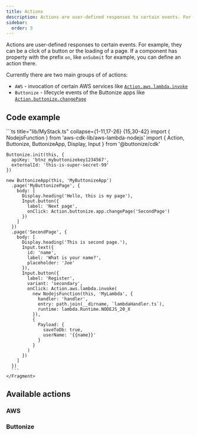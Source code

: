 ```yaml
---
title: Actions
description: Actions are user-defined responses to certain events. For example, they can be a click of a button or the loading of a page. Learn more about how Buttonize Actions work.
sidebar:
  order: 3
---
```



<FrameworkSelect />

Actions are user-defined responses to certain events. For example, they can be a click of a button or the loading of a page. If a component has property with the prefix `on`, like `onSubmit` for example, you can define an action there.

Currently there are two main groups of of actions:

- `AWS` - invocation of certain AWS services like [`Action.aws.lambda.invoke`](/actions/aws/lambda-invoke/)
- `Buttonize` - lifecycle events of the Buttonize apps like [`Action.buttonize.changePage`](/actions/buttonize/change-page/)

## Code example

<FrameworkContent>
  <Fragment slot="cdk">
    ```ts title="lib/MyStack.ts" collapse={1-11,17-26} {15,30-42}
    import { NodejsFunction } from 'aws-cdk-lib/aws-lambda-nodejs'
    import { Action, Buttonize, ButtonizeApp, Display, Input } from '@buttonize/cdk'

    Buttonize.init(this, {
      apiKey: 'btnz_mybuttonizekey1234567',
      externalId: 'this-is-super-secret-99'
    })

    new ButtonizeApp(this, 'MyButtonizeApp')
      .page('MyButtonizePage', {
        body: [
          Display.heading('Hello, this is my page'),
          Input.button({
            label: 'Next page',
            onClick: Action.buttonize.app.changePage('SecondPage')
          })
        ]
      })
      .page('SecondPage', {
        body: [
          Display.heading('This is second page.'),
          Input.text({
            id: 'name',
            label: 'What is your name?',
            placeholder: 'Joe'
          }),
          Input.button({
            label: 'Register',
            variant: 'secondary',
            onClick: Action.aws.lambda.invoke(
              new NodejsFunction(this, 'MyLambda', {
                handler: 'handler',
                entry: path.join(__dirname, `lambdaHandler.ts`),
                runtime: lambda.Runtime.NODEJS_20_X
              }),
              {
                Payload: {
                  saveToDb: true,
                  userName: '{{name}}'
                }
              }
            )
          })
        ]
      })
      ```
    </Fragment>

</FrameworkContent>

## Available actions

### AWS

<PagesList idPrefix="actions/AWS" />

### Buttonize

<PagesList idPrefix="actions/Buttonize" />
